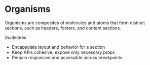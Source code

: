 
# Organisms

Organisms are composites of molecules and atoms that form distinct sections, such as headers, footers, and content sections.

Guidelines

- Encapsulate layout and behavior for a section
- Keep APIs cohesive; expose only necessary props
- Remain responsive and accessible across breakpoints


